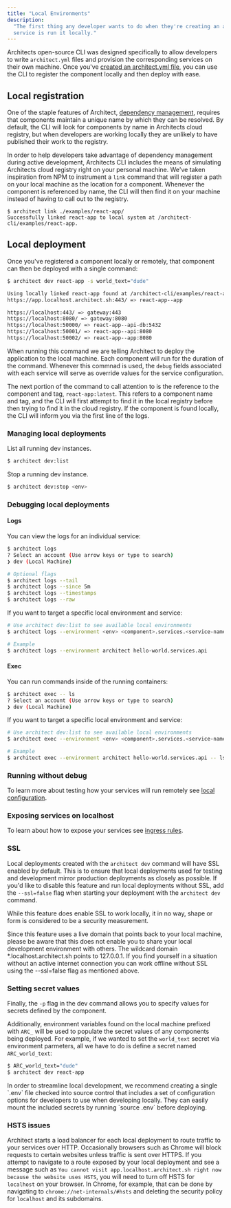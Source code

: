 ```yaml
---
title: "Local Environments"
description:
  "The first thing any developer wants to do when they're creating an app or
  service is run it locally."
---
```


Architects open-source CLI was designed specifically to allow developers to
write `architect.yml` files and provision the corresponding services on their
own machine. Once you've
[created an architect.yml file](/components/architect-yml), you can use the CLI
to register the component locally and then deploy with ease.

## Local registration

One of the staple features of Architect,
[dependency management](/components/dependencies), requires that components
maintain a unique name by which they can be resolved. By default, the CLI will
look for components by name in Architects cloud registry, but when developers
are working locally they are unlikely to have published their work to the
registry.

In order to help developers take advantage of dependency management during
active development, Architects CLI includes the means of simulating Architects
cloud registry right on your personal machine. We've taken inspiration from NPM
to instrument a `link` command that will register a path on your local machine
as the location for a component. Whenever the component is referenced by name,
the CLI will then find it on your machine instead of having to call out to the
registry.

```
$ architect link ./examples/react-app/
Successfully linked react-app to local system at /architect-cli/examples/react-app.
```

## Local deployment

Once you've registered a component locally or remotely, that component can then
be deployed with a single command:

```sh
$ architect dev react-app -s world_text="dude"

Using locally linked react-app found at /architect-cli/examples/react-app
https://app.localhost.architect.sh:443/ => react-app--app

https://localhost:443/ => gateway:443
https://localhost:8080/ => gateway:8080
https://localhost:50000/ => react-app--api-db:5432
https://localhost:50001/ => react-app--api:8080
https://localhost:50002/ => react-app--app:8080
```

When running this command we are telling Architect to deploy the application to
the local machine. Each component will run for the duration of the command.
Whenever this commnad is used, the `debug` fields associated with each service
will serve as override values for the service configuration.

The next portion of the command to call attention to is the reference to the
component and tag, `react-app:latest`. This refers to a component name and tag,
and the CLI will first attempt to find it in the local registry before then
trying to find it in the cloud registry. If the component is found locally, the
CLI will inform you via the first line of the logs.

### Managing local deployments

List all running dev instances.

```sh
$ architect dev:list
```

Stop a running dev instance.

```sh
$ architect dev:stop <env>
```

### Debugging local deployments

#### Logs

You can view the logs for an individual service:

```sh
$ architect logs
? Select an account (Use arrow keys or type to search)
❯ dev (Local Machine)

# Optional flags
$ architect logs --tail
$ architect logs --since 5m
$ architect logs --timestamps
$ architect logs --raw
```

If you want to target a specific local environment and service:

```sh
# Use architect dev:list to see available local environments
$ architect logs --environment <env> <component>.services.<service-name>

# Example
$ architect logs --environment architect hello-world.services.api
```

#### Exec

You can run commands inside of the running containers:

```sh
$ architect exec -- ls
? Select an account (Use arrow keys or type to search)
❯ dev (Local Machine)
```

If you want to target a specific local environment and service:

```sh
# Use architect dev:list to see available local environments
$ architect exec --environment <env> <component>.services.<service-name> -- <cmd>

# Example
$ architect exec --environment architect hello-world.services.api -- ls
```

### Running without debug

To learn more about testing how your services will run remotely see
[local configuration](/components/local-configuration).

### Exposing services on localhost

To learn about how to expose your services see
[ingress rules](/components/ingress-rules).

### SSL

Local deployments created with the `architect dev` command will have SSL enabled
by default. This is to ensure that local deployments used for testing and
development mirror production deployments as closely as possible. If you'd like
to disable this feature and run local deployments without SSL, add the
`--ssl=false` flag when starting your deployment with the `architect dev`
command.

While this feature does enable SSL to work locally, it in no way, shape or form
is considered to be a security measurement.

Since this feature uses a live domain that points back to your local machine,
please be aware that this does not enable you to share your local development
environment with others. The wildcard domain \*.localhost.architect.sh points to
127.0.0.1. If you find yourself in a situation without an active internet
connection you can work offline without SSL using the --ssl=false flag as
mentioned above.

### Setting secret values

Finally, the `-p` flag in the dev command allows you to specify values for
secrets defined by the component.

Additionally, environment variables found on the local machine prefixed with
`ARC_` will be used to populate the secret values of any components being
deployed. For example, if we wanted to set the `world_text` secret via
environment parmeters, all we have to do is define a secret named
`ARC_world_text`:

```sh
$ ARC_world_text="dude"
$ architect dev react-app
```

<Note>
  In order to streamline local development, we recommend creating a single
  `.env` file checked into source control that includes a set of configuration
  options for developers to use when developing locally. They can easily mount
  the included secrets by running `source .env` before deploying.
</Note>

### HSTS issues

Architect starts a load balancer for each local deployment to route traffic to
your services over HTTP. Occasionally browsers such as Chrome will block
requests to certain websites unless traffic is sent over HTTPS. If you attempt
to navigate to a route exposed by your local deployment and see a message such
as
`You cannot visit app.localhost.architect.sh right now because the website uses HSTS`,
you will need to turn off HSTS for `localhost` on your browser. In Chrome, for
example, that can be done by navigating to `chrome://net-internals/#hsts` and
deleting the security policy for `localhost` and its subdomains.
